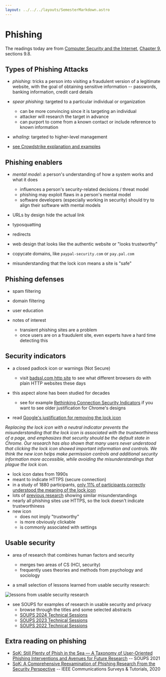 ```yaml
---
layout: ../../../layouts/SemesterMarkdown.astro
---
```




# Phishing

The readings today are from
[Computer Security and the Internet](https://people.scs.carleton.ca/~paulv/toolsjewels.html),
[Chapter 9](https://people.scs.carleton.ca/~paulv/toolsjewels/TJrev1/ch9-rev1.pdf),
sections 9.8.

## Types of Phishing Attacks

- _phishing_: tricks a person into visiting a fraudulent version of a legitimate
  website, with the goal of obtaining sensitive information -- passwords,
  banking information, credit card details

- _spear phishing_: targeted to a particular individual or organization

  - can be more convincing since it is targeting an individual
  - attacker will research the target in advance
  - can purport to come from a known contact or include reference to known
    information

- _whaling_: targeted to higher-level management

- [see Crowdstrike explanation and examples](https://www.crowdstrike.com/cybersecurity-101/phishing/spear-phishing/)

## Phishing enablers

- _mental model_: a person's understanding of how a system works and what it
  does

  - influences a person's security-related decisions / threat model
  - phishing may exploit flaws in a person's mental model
  - software developers (especially working in security) should try to align
    their software with mental models

- URLs by design hide the actual link
- typosquatting
- redirects
- web design that looks like the authentic website or "looks trustworthy"
- copycate domains, like `paypal-security.com` or `pay.pal.com`
- misunderstanding that the lock icon means a site is "safe"

## Phishing defenses

- spam filtering
- domain filtering
- user education

- notes of interest
  - transient phishing sites are a problem
  - once users are on a fraudulent site, even experts have a hard time detecting
    this

## Security indicators

- a closed padlock icon or warnings (Not Secure)

  - visit [badssl.com http site](http://http.badssl.com/) to see what different
    browsers do with plain HTTP websites these days

- this aspect alone has been studied for decades

  - see for example
    [Rethinking Connection Security Indicators](https://www.usenix.org/system/files/conference/soups2016/soups2016-paper-porter-felt.pdf)
    if you want to see older justification for Chrome's designs

- read
  [Google's justification for removing the lock icon](https://blog.chromium.org/2023/05/an-update-on-lock-icon.html)

_Replacing the lock icon with a neutral indicator prevents the misunderstanding
that the lock icon is associated with the trustworthiness of a page, and
emphasizes that security should be the default state in Chrome. Our research has
also shown that many users never understood that clicking the lock icon showed
important information and controls. We think the new icon helps make permission
controls and additional security information more accessible, while avoiding the
misunderstandings that plague the lock icon._

- lock icon dates from 1990s
- meant to indicate HTTPS (secure connection)
- in a study of 1880 participants,
  [only 11% of participants correctly understood the meaning of the lock icon](https://research.google/pubs/it-builds-trust-with-the-customers-exploring-user-perceptions-of-the-padlock-icon-in-browser-ui/)
- lots of [previous research](https://ieeexplore.ieee.org/document/4223213)
  showing similar misunderstandings
- nearly all phishing sites use HTTPS, so the lock doesn't indicate
  trustworthiness
- new icon
  - does not imply "trustworthy"
  - is more obviously clickable
  - is commonly associated with settings

## Usable security

- area of research that combines human factors and security

  - merges two areas of CS (HCI, security)
  - frequently uses theories and methods from psychology and sociology

- a small selection of lessons learned from usable security research:

<Image alt="lessons from usable security research" src={table_9_3} />

- see SOUPS for examples of research in usable security and privacy
  - browse through the titles and some selected abstracts
  - [SOUPS 2024 Technical Sessions](https://www.usenix.org/conference/soups2024/technical-sessions)
  - [SOUPS 2023 Technical Sessions](https://www.usenix.org/conference/soups2023/technical-sessions)
  - [SOUPS 2022 Technical Sessions](https://www.usenix.org/conference/soups2022/technical-sessions)

## Extra reading on phishing

- [SoK: Still Plenty of Phish in the Sea — A Taxonomy of User-Oriented Phishing Interventions and Avenues for Future Research](https://www.usenix.org/system/files/soups2021-franz.pdf)
  -- SOUPS 2021
- [SoK: A Comprehensive Reexamination of Phishing Research From the Security Perspective](https://ieeexplore.ieee.org/stamp/stamp.jsp?arnumber=8924660)
  -- IEEE Communications Surveys & Tutorials, 2020

